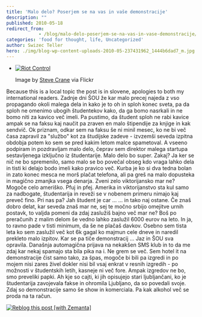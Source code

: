 ```yaml
---
title: 'Malo delo? Poserjem se na vas in vaše demonstracije'
description: ""
published: 2010-05-18
redirect_from: 
            - /blog/malo-delo-poserjem-se-na-vas-in-vase-demonstracije/swizec/1338
categories: 'food for thought, life, Uncategorized'
author: Swizec Teller
hero: ./img/blog-wp-content-uploads-2010-05-237431962_1444b6dad7_m.jpg
---
```

- [![Riot Control](./img/blog-wp-content-uploads-2010-05-237431962_1444b6dad7_m.jpg "Riot Control")](http://www.flickr.com/photos/49503062604@N01/237431962)

  Image by [Steve Crane](http://www.flickr.com/photos/49503062604@N01/237431962) via Flickr

Because this is a local topic the post is in slovene, apologies to both my international readers. Zadnje dni ŠOU že kar malo precej najeda z vso propagando okoli malega dela in kako je to oh in sploh konec sveta, pa da sploh ne omenimo ubogih študentekov kako, da ga bomo nasrkali in ne bomo niti za kavico več imeli. Pa pustimo, da študent sploh ne rabi kavice ampak se na faksu kaj naučit pa zraven en malo štipendije za knjige in kak sendvič. Ok priznam, odkar sem na faksu še ni minil mesec, ko ne bi več časa zapravil za "službo" kot za študijske zadeve - izvzemši seveda izpitna obdobja potem ko sem se pred kakim letom malce spametoval. A vseeno podpiram in pozdravljam malo delo, čeprav sem direktor malega startupa sestavljenega izključno iz študentarije. Malo delo bo super. Zakaj? Ja ker se nič ne bo spremenilo, samo malo se bo povečal obseg kdo vraga lahko dela in tisti ki delajo bodo imeli kako pravico več. Kurba je ko si dva tedna bolan in zato konec mesca ne morš plačat telefona, ali pa greš na malo dopusteka in magično zmanjka vsega denarja. Zveni zelo viktorijansko mar ne? Mogoče celo ameriško. Pfuj in pfej. Amerika in viktorijanstvo sta kul samo za nadbogate, študentarija in reveži se v nobenem primeru nimajo kaj preveč fino. Pri nas pa? Jah študent je car ... ... in tako naj ostane. Če znaš dobro delat, kar seveda znaš mar ne, sej te močno srbijo omejitve urnih postavk, to valjda pomeni da zdaj zaslužiš bajno več mar ne? Boš po preračunih z malim delom še vedno lahko zaslužil 6000 eurov na leto. In ja, to ravno pade v tisti minimum, da še ne plačaš davkov. Osebno sem tista leta ko sem zaslužil več kot 6k gagal ko majmun cele dneve in naredil prekleto malo izpitov. Kar se pa tiče demonstracij ... Jaz in ŠOU sva opravila. Današnja automagična prijava na nekakšen SMS klub in to da me zdaj kar nekaj spamajo sta bila pika na i. Ne grem se več. Sem hotel it na demonstracije čist samo tako, za špas, mogoče bi bili pa izgredi in po mojem nisi zares živel dokler nisi bil vsaj enkrat v resnih izgredih - po možnosti v študentskih letih, kasneje ni več fore. Ampak izgredov ne bo, smo preveliki papki. Ah kje so cajti, ki jih opisujejo stari ljubljančani, ko je študentarija zavojevala fakse in ohromila Ljubljano, da so povedali svoje. Zdaj so demonstracije samo še show in komerciala. Pa kak alkohol več se proda na ta račun.

[![Reblog this post \[with Zemanta\]](http://img.zemanta.com/reblog_e.png?x-id=a3a05ea0-525e-4c09-bf92-94aed194ddb5)](http://reblog.zemanta.com/zemified/a3a05ea0-525e-4c09-bf92-94aed194ddb5/ "Reblog this post \[with Zemanta]")